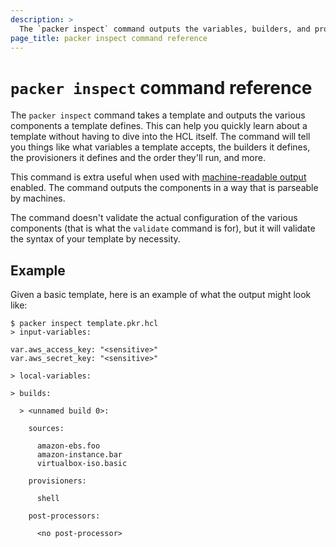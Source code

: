 ```yaml
---
description: >
  The `packer inspect` command outputs the variables, builders, and provisioners a template uses so you can review the template without reading the HCL.
page_title: packer inspect command reference
---
```


# `packer inspect` command reference

The `packer inspect` command takes a template and outputs the various
components a template defines. This can help you quickly learn about a template
without having to dive into the HCL itself. The command will tell you things
like what variables a template accepts, the builders it defines, the
provisioners it defines and the order they'll run, and more.

This command is extra useful when used with [machine-readable
output](/packer/docs/commands) enabled. The command outputs the components
in a way that is parseable by machines.

The command doesn't validate the actual configuration of the various components
(that is what the `validate` command is for), but it will validate the syntax
of your template by necessity.

## Example

Given a basic template, here is an example of what the output might look like:

```shell-session
$ packer inspect template.pkr.hcl
> input-variables:

var.aws_access_key: "<sensitive>"
var.aws_secret_key: "<sensitive>"

> local-variables:

> builds:

  > <unnamed build 0>:

    sources:

      amazon-ebs.foo
      amazon-instance.bar
      virtualbox-iso.basic

    provisioners:

      shell

    post-processors:

      <no post-processor>
```
